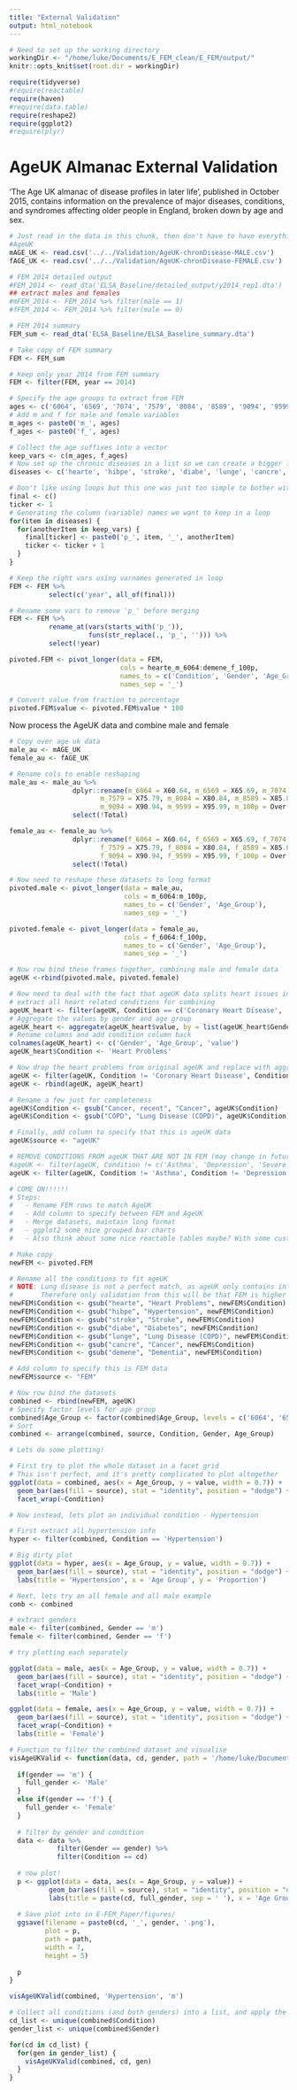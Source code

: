 ```yaml
---
title: "External Validation"
output: html_notebook
---
```



```r
# Need to set up the working directory
workingDir <- "/home/luke/Documents/E_FEM_clean/E_FEM/output/"
knitr::opts_knit$set(root.dir = workingDir)

require(tidyverse)
#require(reactable)
require(haven)
#require(data.table)
require(reshape2)
require(ggplot2)
#require(plyr)

```

# AgeUK Almanac External Validation

'The Age UK almanac of disease profiles in later life', published in October 2015, contains information on the prevalence of major diseases, conditions, and syndromes affecting older people in England, broken down by age and sex. 


```r
# Just read in the data in this chunk, then don't have to have everything in the environment all the time
#AgeUK
mAGE_UK <- read.csv('../../Validation/AgeUK-chronDisease-MALE.csv')
fAGE_UK <- read.csv('../../Validation/AgeUK-chronDisease-FEMALE.csv')

# FEM 2014 detailed output
#FEM_2014 <- read_dta('ELSA_Baseline/detailed_output/y2014_rep1.dta')
## extract males and females
#mFEM_2014 <- FEM_2014 %>% filter(male == 1)
#fFEM_2014 <- FEM_2014 %>% filter(male == 0)

# FEM 2014 summary
FEM_sum <- read_dta('ELSA_Baseline/ELSA_Baseline_summary.dta')

```


```r
# Take copy of FEM summary
FEM <- FEM_sum

# Keep only year 2014 from FEM summary
FEM <- filter(FEM, year == 2014)

# Specify the age groups to extract from FEM
ages <- c('6064', '6569', '7074', '7579', '8084', '8589', '9094', '9599', '100p')
# Add m and f for male and female variables
m_ages <- paste0('m_', ages)
f_ages <- paste0('f_', ages)

# Collect the age suffixes into a vector
keep_vars <- c(m_ages, f_ages)
# Now set up the chronic diseases in a list so we can create a bigger list with all of them produced
diseases <- c('hearte', 'hibpe', 'stroke', 'diabe', 'lunge', 'cancre', 'demene')

# Don't like using loops but this one was just too simple to bother with figuring out the apply version
final <- c()
ticker <- 1
# Generating the column (variable) names we want to keep in a loop
for(item in diseases) {
  for(anotherItem in keep_vars) {
    final[ticker] <- paste0('p_', item, '_', anotherItem)
    ticker <- ticker + 1
  }
}

# Keep the right vars using varnames generated in loop
FEM <- FEM %>%
          select(c('year', all_of(final)))

# Rename some vars to remove 'p_' before merging
FEM <- FEM %>%
          rename_at(vars(starts_with('p_')),
                    funs(str_replace(., 'p_', ''))) %>%
          select(!year)

pivoted.FEM <- pivot_longer(data = FEM,
                            cols = hearte_m_6064:demene_f_100p, 
                            names_to = c('Condition', 'Gender', 'Age_Group'), 
                            names_sep = '_')

# Convert value from fraction to percentage
pivoted.FEM$value <- pivoted.FEM$value * 100

```

Now process the AgeUK data and combine male and female

```r
# Copy over age uk data
male_au <- mAGE_UK
female_au <- fAGE_UK

# Rename cols to enable reshaping
male_au <- male_au %>%
                dplyr::rename(m_6064 = X60.64, m_6569 = X65.69, m_7074 = X70.74, 
                       m_7579 = X75.79, m_8084 = X80.84, m_8589 = X85.89, 
                       m_9094 = X90.94, m_9599 = X95.99, m_100p = Over.100) %>%
                select(!Total)

female_au <- female_au %>%
                dplyr::rename(f_6064 = X60.64, f_6569 = X65.69, f_7074 = X70.74, 
                       f_7579 = X75.79, f_8084 = X80.84, f_8589 = X85.89, 
                       f_9094 = X90.94, f_9599 = X95.99, f_100p = Over.100) %>%
                select(!Total)

# Now need to reshape these datasets to long format
pivoted.male <- pivot_longer(data = male_au,
                             cols = m_6064:m_100p,
                             names_to = c('Gender', 'Age_Group'),
                             names_sep = '_')

pivoted.female <- pivot_longer(data = female_au,
                             cols = f_6064:f_100p,
                             names_to = c('Gender', 'Age_Group'),
                             names_sep = '_')

# Now row bind these frames together, combining male and female data
ageUK <-rbind(pivoted.male, pivoted.female)

# Now need to deal with the fact that ageUK data splits heart issues into 3 different conditions
# extract all heart related conditions for combining
ageUK_heart <- filter(ageUK, Condition == c('Coronary Heart Disease', 'Heart Failure', 'Atrial Fibrillation'))
# Aggregate the values by gender and age group
ageUK_heart <- aggregate(ageUK_heart$value, by = list(ageUK_heart$Gender, ageUK_heart$Age_Group), FUN = sum)
# Rename columns and add condition column back
colnames(ageUK_heart) <- c('Gender', 'Age_Group', 'value')
ageUK_heart$Condition <- 'Heart Problems'

# Now drop the heart problems from original ageUK and replace with aggregate
ageUK <- filter(ageUK, Condition != 'Coronary Heart Disease', Condition != 'Heart Failure', Condition != 'Atrial Fibrillation')
ageUK <- rbind(ageUK, ageUK_heart)

# Rename a few just for completeness
ageUK$Condition <- gsub("Cancer, recent", "Cancer", ageUK$Condition)
ageUK$Condition <- gsub("COPD", "Lung Disease (COPD)", ageUK$Condition)

# Finally, add column to specify that this is ageUK data
ageUK$source <- "ageUK"

# REMOVE CONDITIONS FROM ageUK THAT ARE NOT IN FEM (may change in future)
#ageUK <- filter(ageUK, Condition != c('Asthma', 'Depression', 'Severe Mental Health Condition'))
ageUK <- filter(ageUK, Condition != 'Asthma', Condition != 'Depression', Condition != 'Severe Mental Health Conditions')

```

```r

# COME ON!!!!!!
# Steps:
#   - Rename FEM rows to match AgeUK
#   - Add column to specify between FEM and AgeUK
#   - Merge datasets, maintain long format
#   - ggplot2 some nice grouped bar charts
#   - Also think about some nice reactable tables maybe? With some custom styling

# Make copy
newFEM <- pivoted.FEM

# Rename all the conditions to fit ageUK
# NOTE: Lung disease is not a perfect match, as ageUK only contains info on COPD
#       Therefore only validation from this will be that FEM is higher than ageUK
newFEM$Condition <- gsub("hearte", "Heart Problems", newFEM$Condition)
newFEM$Condition <- gsub("hibpe", "Hypertension", newFEM$Condition)
newFEM$Condition <- gsub("stroke", "Stroke", newFEM$Condition)
newFEM$Condition <- gsub("diabe", "Diabetes", newFEM$Condition)
newFEM$Condition <- gsub("lunge", "Lung Disease (COPD)", newFEM$Condition)
newFEM$Condition <- gsub("cancre", "Cancer", newFEM$Condition)
newFEM$Condition <- gsub("demene", "Dementia", newFEM$Condition)

# Add column to specify this is FEM data
newFEM$source <- "FEM"

```

```r

# Now row bind the datasets
combined <- rbind(newFEM, ageUK)
# Specify factor levels for age group
combined$Age_Group <- factor(combined$Age_Group, levels = c('6064', '6569', '7074', '7579', '8084', '8589', '9094', '9599', '100p'))
# Sort
combined <- arrange(combined, source, Condition, Gender, Age_Group)

```


```r

# Lets do some plotting!

# First try to plot the whole dataset in a facet grid
# This isn't perfect, and it's pretty complicated to plot altogether
ggplot(data = combined, aes(x = Age_Group, y = value, width = 0.7)) +
  geom_bar(aes(fill = source), stat = "identity", position = "dodge") +
  facet_wrap(~Condition)


```

```r

# Now instead, lets plot an individual condition - Hypertension

# First extract all hypertension info
hyper <- filter(combined, Condition == 'Hypertension')

# Big dirty plot
ggplot(data = hyper, aes(x = Age_Group, y = value, width = 0.7)) +
  geom_bar(aes(fill = source), stat = "identity", position = "dodge") +
  labs(title = 'Hypertension', x = 'Age Group', y = 'Proportion')


```

```r

# Next, lets try an all female and all male example
comb <- combined

# extract genders
male <- filter(combined, Gender == 'm')
female <- filter(combined, Gender == 'f')

# try plotting each separately

ggplot(data = male, aes(x = Age_Group, y = value, width = 0.7)) +
  geom_bar(aes(fill = source), stat = "identity", position = "dodge") +
  facet_wrap(~Condition) +
  labs(title = 'Male')

ggplot(data = female, aes(x = Age_Group, y = value, width = 0.7)) +
  geom_bar(aes(fill = source), stat = "identity", position = "dodge") +
  facet_wrap(~Condition) +
  labs(title = 'Female')

```

```r

# Function to filter the combined dataset and visualise
visAgeUKValid <- function(data, cd, gender, path = '/home/luke/Documents/E_FEM_clean/Deliverables/E-FEM_Paper/figures/Validation/ageUK/') {
  
  if(gender == 'm') {
    full_gender <- 'Male'
  }
  else if(gender == 'f') {
    full_gender <- 'Female'
  }
  
  # filter by gender and condition
  data <- data %>%
            filter(Gender == gender) %>%
            filter(Condition == cd)
  
  # now plot!
  p <- ggplot(data = data, aes(x = Age_Group, y = value)) +
          geom_bar(aes(fill = source), stat = "identity", position = "dodge") +
          labs(title = paste(cd, full_gender, sep = ' '), x = 'Age Group', y = 'Proportion')
  
  # Save plot into in E-FEM_Paper/figures/
  ggsave(filename = paste0(cd, '_', gender, '.png'),
         plot = p,
         path = path,
         width = 7,
         height = 5)
  
  p
}

visAgeUKValid(combined, 'Hypertension', 'm')

```

```r

# Collect all conditions (and both genders) into a list, and apply the function above to that list
cd_list <- unique(combined$Condition)
gender_list <- unique(combined$Gender)

for(cd in cd_list) {
  for(gen in gender_list) {
    visAgeUKValid(combined, cd, gen)
  }
}


```

